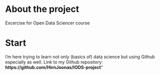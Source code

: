 
# About the project
 
Excercise for Open Data Sciencer course 

# Start

I'm here trying to learn not only (basics of) data science but using Github especially as well. Link to my Github repository: **https://github.com/HirnJoonas/IODS-project**" 

